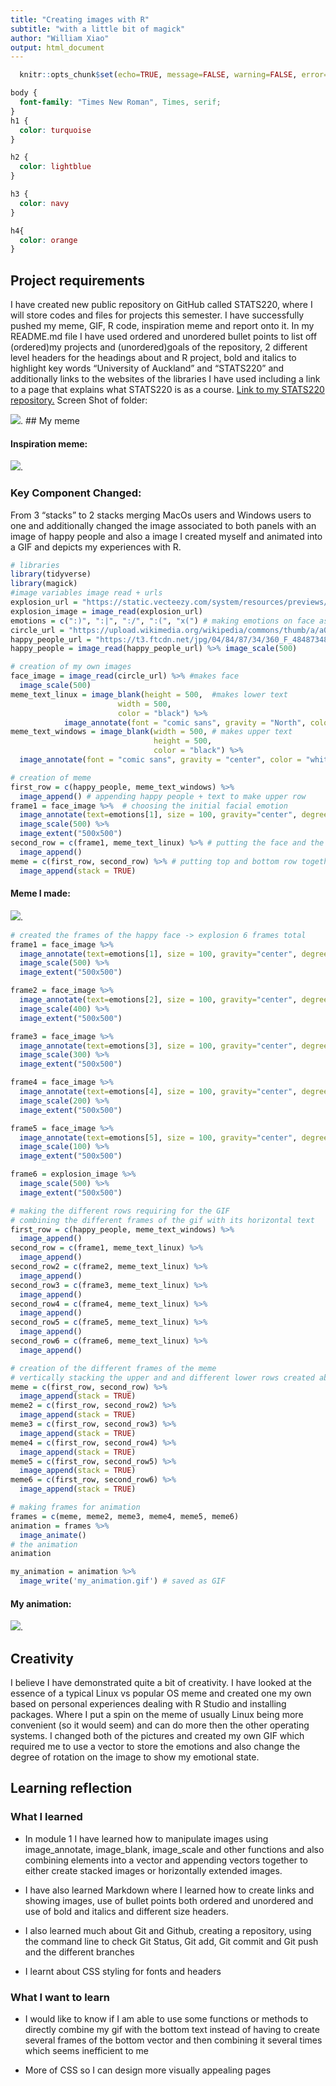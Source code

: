 ```yaml
---
title: "Creating images with R"
subtitle: "with a little bit of magick"
author: "William Xiao"
output: html_document
---
```


```r
  knitr::opts_chunk$set(echo=TRUE, message=FALSE, warning=FALSE, error=FALSE)
```

```css
body {
  font-family: "Times New Roman", Times, serif;
}
h1 {
  color: turquoise
}

h2 {
  color: lightblue
}

h3 {
  color: navy
}

h4{
  color: orange
}
```

## Project requirements
I have created new public repository on GitHub called STATS220, where I will store codes and files for projects this semester. I have successfully pushed my meme, GIF, R code, inspiration meme and report onto it. In my README.md file I have used ordered and unordered bullet points to list off (ordered)my projects and (unordered)goals of the repository, 2 different level headers for the headings about and R project, bold and italics to highlight key words “University of Auckland” and “STATS220” and additionally links to the websites of the libraries I have used including a link to a page that explains what STATS220 is as a course. [Link to my STATS220 repository.](https://github.com/wzxiao1/stats220)
Screen Shot of folder:

![](screen_shot_folder.png).
## My meme

#### Inspiration meme:

![](inspiration_meme.png).

### Key Component Changed:
From 3 “stacks” to 2 stacks merging MacOs users and Windows users to one and additionally changed the image associated to both panels with an image of happy people and also a image I created myself and animated into a GIF and depicts my experiences with R.
```r
# libraries
library(tidyverse)
library(magick)
#image variables image read + urls
explosion_url = "https://static.vecteezy.com/system/resources/previews/027/292/456/original/bomb-explosion-with-fire-flames-and-smoke-isolated-on-transparent-background-png.png"
explosion_image = image_read(explosion_url)
emotions = c(":)", ":|", ":/", ":(", "x(") # making emotions on face as vector
circle_url = "https://upload.wikimedia.org/wikipedia/commons/thumb/a/a0/Circle_-_black_simple.svg/800px-Circle_-_black_simple.svg.png"
happy_people_url = "https://t3.ftcdn.net/jpg/04/84/87/34/360_F_484873483_hg1ofIdXbMha5lKEDG3hJBrwKh1oikTq.jpg"
happy_people = image_read(happy_people_url) %>% image_scale(500)

# creation of my own images
face_image = image_read(circle_url) %>% #makes face
  image_scale(500)
meme_text_linux = image_blank(height = 500,  #makes lower text
                        width = 500,
                        color = "black") %>%
            image_annotate(font = "comic sans", gravity = "North", color = "white", text = "Linux users:\nbuilding from source", size = 50)
meme_text_windows = image_blank(width = 500, # makes upper text
                                height = 500,
                                color = "black") %>%
  image_annotate(font = "comic sans", gravity = "center", color = "white", text = "Everyone else:\ninstalling R packages", size = 50)

# creation of meme
first_row = c(happy_people, meme_text_windows) %>% 
  image_append() # appending happy people + text to make upper row
frame1 = face_image %>%  # choosing the initial facial emotion
  image_annotate(text=emotions[1], size = 100, gravity="center", degrees = 90) %>% 
  image_scale(500) %>%
  image_extent("500x500")
second_row = c(frame1, meme_text_linux) %>% # putting the face and the bottom text together
  image_append()
meme = c(first_row, second_row) %>% # putting top and bottom row together vertically stacking
  image_append(stack = TRUE)


```

#### Meme I made:

![](my_meme.png).

```r
# created the frames of the happy face -> explosion 6 frames total
frame1 = face_image %>% 
  image_annotate(text=emotions[1], size = 100, gravity="center", degrees = 90) %>% 
  image_scale(500) %>%
  image_extent("500x500")

frame2 = face_image %>% 
  image_annotate(text=emotions[2], size = 100, gravity="center", degrees = 90) %>% 
  image_scale(400) %>%
  image_extent("500x500")

frame3 = face_image %>% 
  image_annotate(text=emotions[3], size = 100, gravity="center", degrees = 90) %>% 
  image_scale(300) %>%
  image_extent("500x500")

frame4 = face_image %>% 
  image_annotate(text=emotions[4], size = 100, gravity="center", degrees = 90) %>% 
  image_scale(200) %>%
  image_extent("500x500")

frame5 = face_image %>% 
  image_annotate(text=emotions[5], size = 100, gravity="center", degrees = 90) %>% 
  image_scale(100) %>%
  image_extent("500x500")

frame6 = explosion_image %>%
  image_scale(500) %>%
  image_extent("500x500")

# making the different rows requiring for the GIF
# combining the different frames of the gif with its horizontal text
first_row = c(happy_people, meme_text_windows) %>% 
  image_append()
second_row = c(frame1, meme_text_linux) %>% 
  image_append()
second_row2 = c(frame2, meme_text_linux) %>% 
  image_append()
second_row3 = c(frame3, meme_text_linux) %>% 
  image_append()
second_row4 = c(frame4, meme_text_linux) %>% 
  image_append()
second_row5 = c(frame5, meme_text_linux) %>% 
  image_append()
second_row6 = c(frame6, meme_text_linux) %>% 
  image_append()

# creation of the different frames of the meme
# vertically stacking the upper and and different lower rows created above
meme = c(first_row, second_row) %>%
  image_append(stack = TRUE)
meme2 = c(first_row, second_row2) %>%
  image_append(stack = TRUE)
meme3 = c(first_row, second_row3) %>%
  image_append(stack = TRUE)
meme4 = c(first_row, second_row4) %>%
  image_append(stack = TRUE)
meme5 = c(first_row, second_row5) %>%
  image_append(stack = TRUE)
meme6 = c(first_row, second_row6) %>%
  image_append(stack = TRUE)

# making frames for animation
frames = c(meme, meme2, meme3, meme4, meme5, meme6)
animation = frames %>%
  image_animate()
# the animation
animation

my_animation = animation %>%
  image_write('my_animation.gif') # saved as GIF

```
#### My animation:

![](my_animation.gif).

## Creativity

I believe I have demonstrated quite a bit of creativity. I have looked at the essence of a typical Linux vs popular OS meme and created one my own based on personal experiences dealing with R Studio and installing packages. Where I put a spin on the meme of usually Linux being more convenient (so it would seem) and can do more then the other operating systems. I changed both of the pictures and created my own GIF which required me to use a vector to store the emotions and also change the degree of rotation on the image to show my emotional state.  

## Learning reflection

### What I learned

- In module 1 I have learned how to manipulate images using image_annotate, image_blank, image_scale and other functions and also combining elements into a vector and appending vectors together to either create stacked images or horizontally extended images.

- I have also learned Markdown where I learned how to create links and showing images, use of bullet points both ordered and unordered and use of bold and italics and different size headers.

- I also learned much about Git and Github, creating a repository, using the command line to check Git Status, Git add, Git commit and Git push and the different branches

- I learnt about CSS styling for fonts and headers

### What I want to learn

- I would like to know if I am able to use some functions or methods to directly combine my gif with the bottom text instead of having to create several frames of the bottom vector and then combining it several times which seems inefficient to me

- More of CSS so I can design more visually appealing pages



















